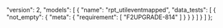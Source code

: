   "version": 2,
  "models": [
    {
      "name": "rpt_utileventmapped",
      "data_tests": [
        {
          "not_empty": {
            "meta": {
              "requirement": [
                "F2UPGRADE-814"
              ]
            }
          }
        }
      ]
    }
  ]
};
